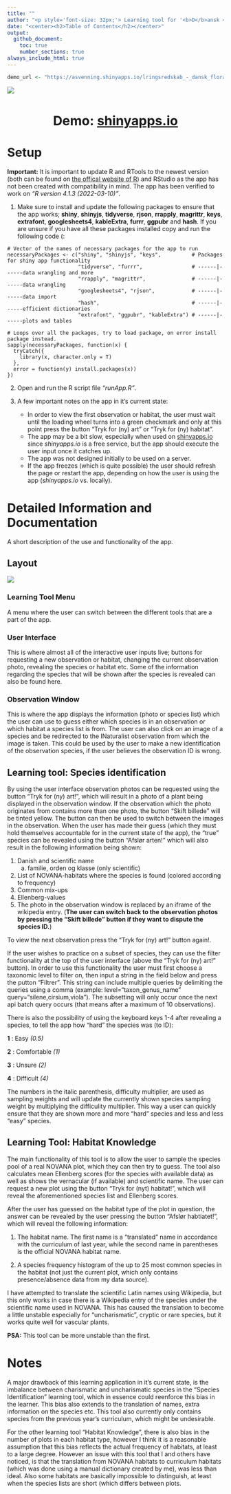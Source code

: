 ```yaml
---
title: ""
author: "<p style='font-size: 32px;'> Learning tool for '<b>D</b>ansk <b>F</b>lora og <b>V</b>egetationsøkologi' (<b>DFV</b>)<p>"
date: "<center><h2>Table of Contents</h2></center>"
output: 
  github_document:
    toc: true
    number_sections: true
always_include_html: true
---
```


```r
demo_url <- "https://asvenning.shinyapps.io/lringsredskab_-_dansk_flora_og_vegetationskologi/?_ga=2.117524928.852255328.1662635286-946788904.1657455478"
```

![](readme_files/learnDFV_sticker.png?raw=true)

<br>

<center>
  <div style="font-size: 30px; font-weight: bold;">Demo: [shinyapps.io](`r demo_url`)</div> 
</center>

# Setup

**Important:** It is important to update R and RTools to the newest version (both can be found on [the offical website of R](https://www.r-project.org/)) and RStudio as the app has not been created with compatibility in mind. The app has been verified to work on *"R version 4.1.3 (2022-03-10)"*.

1)  Make sure to install and update the following packages to ensure that the app works; **shiny**, **shinyjs**, **tidyverse**, **rjson**, **rrapply**, **magrittr**, **keys**, **extrafont**, **googlesheets4**, **kableExtra**, **furrr**, **ggpubr** and **hash**. If you are unsure if you have all these packages installed copy and run the following code (:

<!-- -->

    # Vector of the names of necessary packages for the app to run
    necessaryPackages <- c("shiny", "shinyjs", "keys",          # Packages for shiny app functionality
                           "tidyverse", "furrr",                # ------|------data wrangling and more 
                           "rrapply", "magrittr",               # ------|------data wrangling
                           "googlesheets4", "rjson",            # ------|------data import
                           "hash",                              # ------|------efficient dictionaries
                           "extrafont", "ggpubr", "kableExtra") # ------|------plots and tables

    # Loops over all the packages, try to load package, on error install package instead.
    sapply(necessaryPackages, function(x) {
      tryCatch({
        library(x, character.only = T)
      },
      error = function(y) install.packages(x))
    })

2)  Open and run the R script file *"runApp.R"*.

3)  A few important notes on the app in it's current state:

    -   In order to view the first observation or habitat, the user must wait until the loading wheel turns into a green checkmark and only at this point press the button "Tryk for (ny) art" or "Tryk for (ny) habitat".
    -   The app may be a bit slow, especially when used on [shinyapps.io](https://asvenning.shinyapps.io/lringsredskab_-_dansk_flora_og_vegetationskologi/?_ga=2.117524928.852255328.1662635286-946788904.1657455478) since *shinyapps.io* is a free service, but the app should execute the user input once it catches up.
    -   The app was not designed initially to be used on a server.
    -   If the app freezes (which is quite possible) the user should refresh the page or restart the app, depending on how the user is using the app (*shinyapps.io* vs. locally).

# Detailed Information and Documentation

A short description of the use and functionality of the app.

## Layout

![](readme_files/appLayout.jpg)

### Learning Tool Menu

A menu where the user can switch between the different tools that are a part of the app.

### User Interface

This is where almost all of the interactive user inputs live; buttons for requesting a new observation or habitat, changing the current observation photo, revealing the species or habitat etc. Some of the information regarding the species that will be shown after the species is revealed can also be found here.

### Observation Window

This is where the app displays the information (photo or species list) which the user can use to guess either which species is in an observation or which habitat a species list is from. The user can also click on an image of a species and be redirected to the INaturalist observation from which the image is taken. This could be used by the user to make a new identification of the observation species, if the user believes the observation ID is wrong.

## Learning tool: Species identification

By using the user interface observation photos can be requested using the button "Tryk for (ny) art!", which will result in a photo of a plant being displayed in the observation window. If the observation which the photo originates from contains more than one photo, the button "Skift billede" will be tinted yellow. The button can then be used to switch between the images in the observation. When the user has made their guess (which they must hold themselves accountable for in the current state of the app), the "true" species can be revealed using the button "Afslør arten!" which will also result in the following information being shown:

1)  Danish and scientific name
    a.  familie, orden og klasse (only scientific)
2)  List of NOVANA-habitats where the species is found (colored according to frequency)
3)  Common mix-ups
4)  Ellenberg-values
5)  The photo in the observation window is replaced by an iframe of the wikipedia entry. (**The user can switch back to the observation photos by pressing the "Skift billede" button if they want to dispute the species ID.**)

To view the next observation press the "Tryk for (ny) art!" button again!.

If the user wishes to practice on a subset of species, they can use the filter functionality at the top of the user interface (above the "Tryk for (ny) art!" button). In order to use this functionality the user must first choose a taxonomic level to filter on, then input a string in the field below and press the putton "Filtrer". This string can include multiple queries by delimiting the queries using a comma (example: level="taxon_genus_name" query="silene,cirsium,viola"). The subsetting will only occur once the next api batch query occurs (that means after a maximum of 10 observations).

There is also the possibility of using the keyboard keys 1-4 after revealing a species, to tell the app how "hard" the species was (to ID):

**1** : Easy *(0.5)*

**2** : Comfortable *(1)*

**3** : Unsure *(2)*

**4** : Difficult *(4)*

The numbers in the italic parenthesis, difficulty multiplier, are used as sampling weights and will update the currently shown species sampling weight by multiplying the difficulity multiplier. This way a user can quickly ensure that they are shown more and more "hard" species and less and less "easy" species.

## Learning Tool: Habitat Knowledge

The main functionality of this tool is to allow the user to sample the species pool of a real NOVANA plot, which they can then try to guess. The tool also calculates mean Ellenberg scores (for the species with available data) as well as shows the vernacular (if available) and scientific name. The user can request a new plot using the button "Tryk for (nyt) habitat!", which will reveal the aforementioned species list and Ellenberg scores.

After the user has guessed on the habitat type of the plot in question, the answer can be revealed by the user pressing the button "Afslør habtiatet!", which will reveal the following information:

1)  The habitat name. The first name is a "translated" name in accordance with the curriculum of last year, while the second name in parentheses is the official NOVANA habitat name.

2)  A species frequency histogram of the up to 25 most common species in the habitat (not just the current plot, which only contains presence/absence data from my data source).

I have attempted to translate the scientific Latin names using Wikipedia, but this only works in case there is a Wikipedia entry of the species under the scientific name used in NOVANA. This has caused the translation to become a little unstable especially for "uncharismatic", cryptic or rare species, but it works quite well for vascular plants.

**PSA:** This tool can be more unstable than the first.

# Notes

A major drawback of this learning application in it's current state, is the imbalance between charismatic and uncharismatic species in the "Species Identification" learning tool, which in essence could reenforce this bias in the learner. This bias also extends to the translation of names, extra information on the species etc. This tool also currently only contains species from the previous year's curriculum, which might be undesirable.

For the other learning tool "Habitat Knowledge", there is also bias in the number of plots in each habitat type, however I think it is a reasonable assumption that this bias reflects the actual frequency of habitats, at least to a large degree. However an issue with this tool that I and others have noticed, is that the translation from NOVANA habitats to curriculum habitats (which was done using a manual dictionary created by me), was less than ideal. Also some habitats are basically impossible to distinguish, at least when the species lists are short (which differs between plots.
